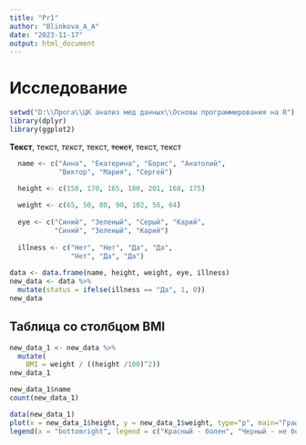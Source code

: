 ---
title: "Pr1"
author: "Blinkova_A_A"
date: "2023-11-17"
output: html_document
---
# Исследование
```{r echo=FALSE, message = FALSE, warning=FALSE}
setwd("D:\\Прога\\ЦК анализ мед данных\\Основы программирования на R")
library(dplyr)
library(ggplot2)
```
**Текст**, текст, *текст*, текст, ~~текст~~, текст, текст
```{r  echo=FALSE, message = FALSE, warning=FALSE}
  name <- c("Анна", "Екатерина", "Борис", "Анатолий",
            "Виктор", "Мария", "Сергей")

  height <- c(150, 170, 165, 180, 201, 168, 175)
  
  weight <- c(65, 50, 80, 90, 102, 56, 64)
  
  eye <- c("Синий", "Зеленый", "Серый", "Карий",
           "Синий", "Зеленый", "Карий")
  
  illness <- c("Нет", "Нет", "Да", "Да",
               "Нет", "Да", "Да")
  
data <- data.frame(name, height, weight, eye, illness)
new_data <- data %>%
  mutate(status = ifelse(illness == "Да", 1, 0))
new_data
```
## Таблица со столбцом BMI
```{r echo=FALSE, message = FALSE, warning=FALSE}
new_data_1 <- new_data %>%
  mutate(
    BMI = weight / ((height /100)^2))
new_data_1
```

```{r echo=FALSE, message = FALSE, warning=FALSE, results='hide'}
new_data_1$name
count(new_data_1)
```

```{r echo=FALSE, message = FALSE, warning=FALSE}
data(new_data_1)
plot(x = new_data_1$height, y = new_data_1$weight, type="p", main="График рассеивания", col = ifelse(new_data_1$status == 1, "red", "black"), xlab="height", ylab="weight")
legend(x = "bottomright", legend = c("Красный - болен", "Черный - не болен"))


```







